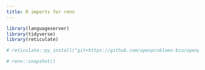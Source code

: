 ```yaml
---
title: R imports for renv
---
```


```r
library(languageserver)
library(tidyverse)
library(reticulate)

# reticulate::py_install("git+https://github.com/openproblems-bio/openproblems.git@main#egg=openproblems", pip = TRUE, pip_options="--editable")

# renv::snapshot()
```